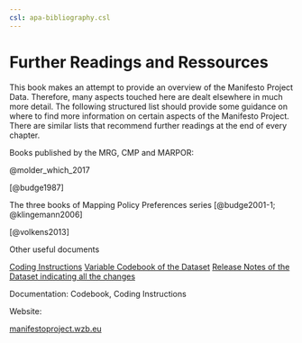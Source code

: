 ---
csl: apa-bibliography.csl
---

# Further Readings and Ressources {#further-readings}

This book makes an attempt to provide an overview of the Manifesto Project Data. Therefore, many aspects touched here are dealt elsewhere in much more detail. The following structured list should provide some guidance on where to find more information on certain aspects of the Manifesto Project. There are similar lists that recommend further readings at the end of every chapter. 

Books published by the MRG, CMP and MARPOR:

@molder_which_2017

[@budge1987]

The three books of Mapping Policy Preferences series [@budge2001-1; @klingemann2006]

[@volkens2013]

Other useful documents


[Coding Instructions](https://manifesto-project.wzb.eu/information/documents/handbooks)
[Variable Codebook of the Dataset](https://manifesto-project.wzb.eu/down/data/2016b/codebooks/codebook_MPDataset_MPDS2016b.pdf)
[Release Notes of the Dataset indicating all the changes](https://manifesto-project.wzb.eu/down/data/2016b/codebooks/release_notes_2016b.pdf)

Documentation:
Codebook, Coding Instructions


Website: 

[manifestoproject.wzb.eu](http://manifestoproject.wzb.eu)
